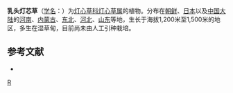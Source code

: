 {{Speciesbox 
| taxon = Juncus papillosus
| authority = Franch. et Savat.
}}
'''乳头灯芯草'''（[[学名|学名]]：{{lang|la|''Juncus papillosus''}}）为[[灯心草科|灯心草科]][[灯心草属|灯心草属]]的植物。分布在[[朝鲜|朝鲜]]、[[日本|日本]]以及[[中国大陆|中国大陆]]的[[河南|河南]]、[[内蒙古|内蒙古]]、[[中国东北地区|东北]]、[[河北|河北]]、[[山东|山东]]等地，生长于海拔1,200米至1,500米的地区，多生在湿草甸，目前尚未由人工引种栽培。

== 参考文献 ==
<div class="references-small">
* {{cite web| url =http://www.bioinfo.cn/db05/KmzwSpecies.php?action=view&id=11547| title =乳头灯芯草| work =《中国高等植物数据库全库》| publisher =中国科学院微生物研究所| author =昆明植物研究所| accessdate =2009-02-24| deadurl =yes| archiveurl =https://web.archive.org/web/20160305010406/http://www.bioinfo.cn/db05/KmzwSpecies.php?action=view&id=11547| archivedate =2016-03-05}}
</div>
{{Taxonbar|from=Q10879837}}

[[Category:灯心草属|R]]


{{植物小作品}}